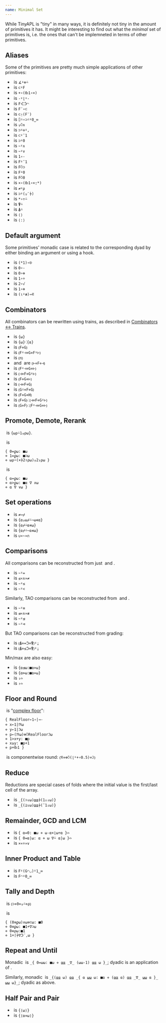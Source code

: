 ```yaml
---
name: Minimal Set
---
```


While TinyAPL is "tiny" in many ways, it is definitely not tiny in the amount of primitives it has. It might be interesting to find out what the *minimal* set of primitives is, i.e. the ones that can't be implemneted in terms of other primitives.

## Aliases

Some of the primitives are pretty much simple applications of other primitives:

* <primitive key="arctangent" />&nbsp;is `∡⍤⊕⍨`
* <primitive key="boxed" />&nbsp;is `⊂⍤F`
* <primitive key="cartesian" />&nbsp;is `+∘(0ᴊ1∘×)`
* <primitive key="ceiling" />&nbsp;is `-⍤⌊⍤-`
* <primitive key="each" />&nbsp;is `Fᑣᑒ◠`
* <primitive key="each_left" />&nbsp;is `F¨∘⊂`
* <primitive key="each_right" />&nbsp;is `⊂⍛(F¨)`
* <primitive key="from" />&nbsp;is `⌷⍨∘⊃⍨⍤0‿∞`
* <primitive key="laminate" />&nbsp;is `⍪⍥∧`
* <primitive key="last" />&nbsp;is `⊃⍤⊖⍤,`
* <primitive key="major_cells" />&nbsp;is `⊂⍤¯1`
* <primitive key="mix" />&nbsp;is `⊃⍤0`
* <primitive key="nand" />&nbsp;is `~⍤∧`
* <primitive key="nor" />&nbsp;is `~⍤∨`
* <primitive key="not" />&nbsp;is `1∘-`
* <primitive key="on_cells" />&nbsp;is `F⍤¯1`
* <primitive key="on_contents" />&nbsp;is `F⍥⊃`
* <primitive key="on_scalars" />&nbsp;is `F⍤0`
* <primitive key="on_simple_scalars" />&nbsp;is `F⍥0`
* <primitive key="polar" />&nbsp;is `×∘(0ᴊ1∘×⍛*)`
* <primitive key="rank" />&nbsp;is `≠⍤⍴`
* <primitive key="join" />&nbsp;is `⊃⍤(⍪¨⍆)`
* <primitive key="root" />&nbsp;is `*∘÷⍨`
* <primitive key="sort_down" />&nbsp;is `⍒⍨`
* <primitive key="sort_up" />&nbsp;is `⍋⍨`
* <primitive key="empty_vector" />&nbsp;is `⟨⟩`
* <primitive key="empty_dictionary" />&nbsp;is `⟨:⟩`

## Default argument

Some primitives' monadic case is related to the corresponding dyad by either binding an argument or using a hook.

* <primitive key="natural_logarithm" />&nbsp;is `(*1)∘⍟`
* <primitive key="negate" />&nbsp;is `0∘-`
* <primitive key="pure_imaginary" />&nbsp;is `0∘⊕`
* <primitive key="reciprocal" />&nbsp;is `1∘÷`
* <primitive key="square_root" />&nbsp;is `2∘√`
* <primitive key="unit_polar" />&nbsp;is `1∘⊗`
* <primitive key="histogram" />&nbsp;is `(⍳⍤≢)⊸⋷`

## Combinators

All combinators can be rewritten using trains, as described in [Combinators ↔ Trains](/docs/info/combinators_trains).

* <primitive key="right" />&nbsp;is `{⍵}`
* <primitive key="left" />&nbsp;is `{⍵}⁖{⍺}`
* <primitive key="atop" />&nbsp;is `⦅F⋄G⦆`
* <primitive key="over" />&nbsp;is `⦅F⍤⊣⋄G⋄F⍤⊢⦆`
* <primitive key="constant" />&nbsp;is `⦅n⦆`
* <primitive key="commute" />&nbsp;and&nbsp;<primitive key="duplicate" />&nbsp;are `⦅⊢⋄F⋄⊣⦆`
* <primitive key="left_hook" />&nbsp;is `⦅F⍤⊣⋄G⋄⊢⦆`
* <primitive key="right_hook" />&nbsp;is `⦅⊣⋄F⋄G⍤⊢⦆`
* <primitive key="left_fork" />&nbsp;is `⦅F⋄G⋄⊢⦆`
* <primitive key="right_fork" />&nbsp;is `⦅⊣⋄F⋄G⦆`
* <primitive key="mirror" />&nbsp;is `⦅G⍨⋄F⋄G⦆`
* <primitive key="fork" />&nbsp;is `⦅F⋄G⋄H⦆`
* <primitive key="after" />&nbsp;is `⦅F⋄G⦆⁖⦅⊣⋄F⋄G⍤⊢⦆`
* <primitive key="before" />&nbsp;is `⦅G⋄F⦆⁖⦅F⍤⊣⋄G⋄⊢⦆`

## Promote, Demote, Rerank

<primitive key="promote" />&nbsp;is `{⍵⍴⍨1⍪⍴⍵}`.

<primitive key="demote" />&nbsp;is

```tinyapl
{ 0=ϼ⍵: ■⍵
⋄ 1=ϼ⍵: ■⊃⍵
⋄ ⍵⍴⍨(×⍆2↑⍴⍵)⍪2↓⍴⍵ }
```

<primitive key="rerank" />&nbsp;is

```tinyapl
{ ⍺=ϼ⍵: ■⍵
⋄ ⍺>ϼ⍵: ■⍺ ∇ ∧⍵
⋄ ⍺ ∇ ∨⍵ }
```

## Set operations

* <primitive key="unique" />&nbsp;is `≠⊸⌿`
* <primitive key="union" />&nbsp;is `{⍺⍪⍵⌿⍨~⍵∊⍺}`
* <primitive key="intersection" />&nbsp;is `{⍺⌿⍨⍺∊⍵}`
* <primitive key="difference" />&nbsp;is `{⍺⌿⍨~⍺∊⍵}`
* <primitive key="symmetric_difference" />&nbsp;is `∪«~»∩`

## Comparisons

All comparisons can be reconstructed from just&nbsp;<primitive key="equal_to" />&nbsp;and&nbsp;<primitive key="less_than_or_equal_to" />.

* <primitive key="not_equal_to" />&nbsp;is `~⍤=`
* <primitive key="less_than" />&nbsp;is `≤«∧»≠`
* <primitive key="greater_than" />&nbsp;is `~⍤≤`
* <primitive key="greater_than_or_equal_to" />&nbsp;is `~⍤<`

Similarly, TAO comparisons can be reconstructed from&nbsp;<primitive key="identical" />&nbsp;and&nbsp;<primitive key="precedes_or_identical" />.

* <primitive key="not_identical" />&nbsp;is `~⍤≡`
* <primitive key="precedes" />&nbsp;is `⊴«∧»≢`
* <primitive key="succeeds" />&nbsp;is `~⍤⊴`
* <primitive key="precedes_or_identical" />&nbsp;is `~⍤⊲`

But TAO comparisons can be reconstructed from grading:

* <primitive key="identical" />&nbsp;is `⦅⍋⋄=ᑒ⋄⍒⦆⍤⍮`
* <primitive key="precedes_or_identical" />&nbsp;is `⦅⍋⋄≤ᑒ⋄⍒⦆⍤⍮`

Min/max are also easy:

* <primitive key="minimal" />&nbsp;is `{⍺⊴⍵:■⍺⋄⍵}`
* <primitive key="maximal" />&nbsp;is `{⍺⊳⍵:■⍺⋄⍵}`
* <primitive key="minimum" />&nbsp;is `⇂⌓`
* <primitive key="maximum" />&nbsp;is `↾⌓`

## Floor and Round

<primitive key="floor" />&nbsp;is "[complex floor](https://aplwiki.com/wiki/Complex_floor)":

```tinyapl
{ RealFloor←1∘|⊸-
⋄ x←1|ℜ⍵
⋄ y←1|ℑ⍵
⋄ p←(ℜ⍵)⊕⍥RealFloorℑ⍵
⋄ 1>x+y: ■p
⋄ x≥y: ■p+1
⋄ p+0ᴊ1 }
```

<primitive key="round" />&nbsp;is componentwise round: `⦅ℜ⋄⊕⍥(⌊⍤+∘0.5)⋄ℑ⦆`

## Reduce

Reductions are special cases of folds where the initial value is the first/last cell of the array.

* <primitive key="reduce" />&nbsp;is `_{(⊃↓⍵)⍶⍶⍆(1↓↓⍵)}`
* <primitive key="reduce_back" />&nbsp;is `_{(⊇↓⍵)⍶⍶⍆(¯1↓⍵)}`

## Remainder, GCD and LCM

* <primitive key="remainder" />&nbsp;is `{ ⍺=0: ■⍵ ⋄ ⍵-⍺×⌊⍵÷⍺ }⌓`
* <primitive key="gcd" />&nbsp;is `{ 0=⍺|⍵: ⍺ ⋄ ⍵ ∇⍨ ⍺|⍵ }⌓`
* <primitive key="lcm" />&nbsp;is `×«÷»∨`

## Inner Product and Table

* <primitive key="inner_product" />&nbsp;is `F⍤(G◠◡)⍤1‿∞`
* <primitive key="table" />&nbsp;is `F◠⍤0‿∞`

## Tally and Depth

<primitive key="tally" />&nbsp;is `⦅⊃⋄0⋄⍪⍨⋄⍴⦆`

<primitive key="depth" />&nbsp;is

```tinyapl
{ (0≡ϼ⍵)∧⍵≡⊂⍵: ■0
⋄ 0≡ϼ⍵: ■1+∇⊃⍵
⋄ 0∊⍴⍵:■1
⋄ 1+⌈⍆∇ᑒ¨,⍵ }
```

## Repeat and Until

Monadic&nbsp;<primitive key="repeat" />&nbsp;is `_{ 0=⍵⍵: ■⍵ ⋄ ⍶⍶ _∇_ (⍵⍵-1) ⍶⍶ ⍵ }_`; dyadic is an application of&nbsp;<primitive key="bind" />.

Similarly, monadic&nbsp;<primitive key="until" />&nbsp;is `_{(⍶⍶ ⍵) ⍶⍶ _{ ⍺ ⍹⍹ ⍵: ■⍺ ⋄ (⍶⍶ ⍺) ⍶⍶ _∇_ ⍹⍹ ⍺ }_ ⍹⍹ ⍵}_`; dyadic as above.

## Half Pair and Pair

* <primitive key="half_pair" />&nbsp;is `{⟨⍵⟩}`
* <primitive key="pair" />&nbsp;is `{⟨⍺⋄⍵⟩}`
